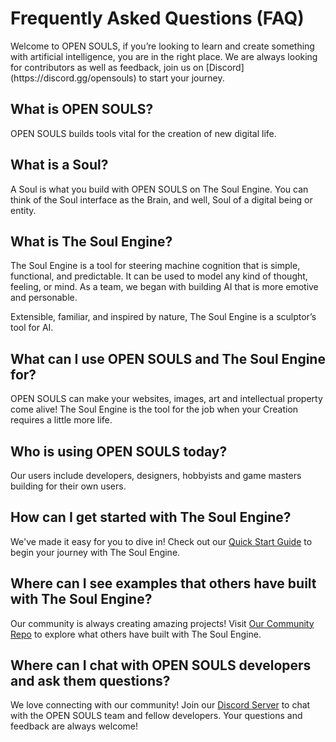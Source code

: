 
# Frequently Asked Questions (FAQ)

<Callout type="warning" emoji="⚠️">
Welcome to OPEN SOULS, if you’re looking to learn and create something with artificial intelligence, you are in the right place. We are always looking for contributors as well as feedback, join us on [Discord](https://discord.gg/opensouls) to start your journey.
</Callout>

## What is OPEN SOULS?

OPEN SOULS builds tools vital for the creation of new digital life.

## What is a Soul?

A Soul is what you build with OPEN SOULS on The Soul Engine. You can think of the Soul interface as the Brain, and well, Soul of a digital being or entity.

## What is The Soul Engine?

The Soul Engine is a tool for steering machine cognition that is simple, functional, and predictable. It can be used to model any kind of thought, feeling, or mind. As a team, we began with building AI that is more emotive and personable.

Extensible, familiar, and inspired by nature, The Soul Engine is a sculptor’s tool for AI.

## What can I use OPEN SOULS and The Soul Engine for?

OPEN SOULS can make your websites, images, art and intellectual property come alive! The Soul Engine is the tool for the job when your Creation requires a little more life.

## Who is using OPEN SOULS today?

Our users include developers, designers, hobbyists and game masters building for their own users.

## How can I get started with The Soul Engine?

We've made it easy for you to dive in! Check out our [Quick Start Guide](https://docs.souls.chat/) to begin your journey with The Soul Engine.

## Where can I see examples that others have built with The Soul Engine?

Our community is always creating amazing projects! Visit [Our Community Repo](https://github.com/opensouls/community/tree/main/library) to explore what others have built with The Soul Engine.

## Where can I chat with OPEN SOULS developers and ask them questions?

We love connecting with our community! Join our [Discord Server](https://discord.gg/opensouls) to chat with the OPEN SOULS team and fellow developers. Your questions and feedback are always welcome!
